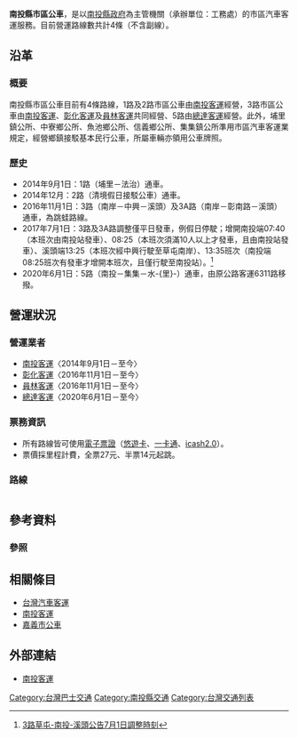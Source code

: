 {{NoteTA
|G1=Transport
}}
{{台灣市區公車
|locale={{ROC}}[[臺灣省|臺灣省]][[南投縣|南投縣]]
|manager=南投縣政府行政處
|began_operation=2014年
|fare=里程計費
|operator=[[南投客運|南投客運]]、[[彰化客運|彰化客運]]<br>[[員林客運|員林客運]]、[[總達客運|總達客運]]
}}
'''南投縣市區公車'''，是以[[南投縣政府|南投縣政府]]為主管機關（承辦單位：工務處）的市區汽車客運服務。目前營運路線數共計4條（不含副線）。

== 沿革 ==
=== 概要 ===
南投縣市區公車目前有4條路線，1路及2路市區公車由[[南投客運|南投客運]]經營，3路市區公車由[[南投客運|南投客運]]、[[彰化客運|彰化客運]]及[[員林客運|員林客運]]共同經營、5路由[[總達客運|總達客運]]經營。此外，埔里鎮公所、中寮鄉公所、魚池鄉公所、信義鄉公所、集集鎮公所準用市區汽車客運業規定，經營鄉鎮接駁基本民行公車，所屬車輛亦領用公車牌照。

=== 歷史 ===
* 2014年9月1日：1路（埔里－法治）通車。
* 2014年12月：2路（清境假日接駁公車）通車。
* 2016年11月1日：3路（南岸－中興－溪頭）及3A路（南岸－彰南路－溪頭）通車，為跳蛙路線。
* 2017年7月1日：3路及3A路調整僅平日發車，例假日停駛；增開南投端07:40（本班次由南投站發車）、08:25（本班次須滿10人以上才發車，且由南投站發車）、溪頭端13:25（本班次經中興行駛至草屯南岸）、13:35班次（南投端08:25班次有發車才增開本班次，且僅行駛至南投站）。<ref>[http://www.changhuabus.com.tw/images/news/2017/1060623.jpg 3路草屯-南投-溪頭公告7月1日調整時刻]{{dead link|date=2018年2月 |bot=InternetArchiveBot |fix-attempted=yes }}</ref>
* 2020年6月1日：5路（南投－集集－水-{里}-）通車，由原公路客運6311路移撥。

== 營運狀況 ==
=== 營運業者 ===
* [[南投客運|南投客運]]〈2014年9月1日－至今〉
* [[彰化客運|彰化客運]]〈2016年11月1日－至今〉
* [[員林客運|員林客運]]〈2016年11月1日－至今〉
* [[總達客運|總達客運]]〈2020年6月1日－至今〉

=== 票務資訊 ===
*所有路線皆可使用[[台灣電子票證列表|電子票證]]（[[悠遊卡|悠遊卡]]、[[一卡通_(台灣)|一卡通]]、[[icash|icash2.0]]）。
*票價採里程計費，全票27元、半票14元起跳。

=== 路線 ===
{|class="wikitable" width="90%" align="center"
|-align=center bgcolor=#FFFFFF
|-
!路線編號
!營運區間
!經營業者
!經由
!備註
|-
|<font color=red>'''1'''</font>
|<center>[[埔里鎮|埔里總站]] ⇄ 法治<br/><small>Puli Main Station ⇄ Fazhi</small>
|[[南投客運|南投客運]]
|
|
*部分繞駛中正村
|-
|<font color=red>'''1區'''</font>
|<center>埔里轉運站 ⇄ [[國立暨南國際大學|暨南大學]]<br/><small>Puli Bus Station ⇄ National Chi Nan University</small>
|[[南投客運|南投客運]]
|
|
|-
|<font color=red>'''2'''</font>
|<center>清境農場國民賓館 ⇄ [[青青草原|青青草原]]<br/><small>Qingjing Guest House ⇄ Green Green Grassland</small>
|南投客運
|
|
*平日停駛
|-
|<font color=red>'''3'''</font>
|<center>[[草屯|草屯]] ⇄ [[中興新村|中興]] ⇄ [[溪頭|溪頭]]<br/><small>Caotun ⇄ Zhongxing New Village ⇄ Chitou</small>
|南投客運<br>[[員林客運|員林客運]]<br>[[彰化客運|彰化客運]]
|中興新村
|
*南投縣市公車第一條公車共營路線
*跳蛙公車，非逐站停靠
|-
|<font color=red>'''3A'''</font>
|<center>草屯 ⇄ 彰南路 ⇄ 溪頭<br/><small>Caotun ⇄ Changnang Road ⇄ Chitou</small>
|南投客運<br>員林客運<br>彰化客運
|南崗、彰南路
|
*南投縣市公車第一條公車共營路線
*跳蛙公車，非逐站停靠。
|-
|<font color=red>'''5'''</font>
|<center>南投高中 ⇄ 水里商工<br/><small>National Nantou Senior High School ⇄ <br/>National Shui-Li Vocational High School of Commerce and Industry</small>
|[[總達客運|總達客運]]
|濁水、集集
|
*原公路客運6311移撥。
|-
|}

== 參考資料 ==
=== 參照 ===
{{reflist|2}}

== 相關條目 ==
* [[台灣汽車客運|台灣汽車客運]]
* [[南投客運|南投客運]]
* [[嘉義市公車|嘉義市公車]]

== 外部連結 ==
* [http://www.ntbus.com.tw/index.html 南投客運] {{Wayback|url=http://www.ntbus.com.tw/index.html |date=20200805223421 }}

{{台灣市區公車列表}}
{{一卡通}}
{{悠遊卡}}
{{icash}}
[[Category:台灣巴士交通|Category:台灣巴士交通]]
[[Category:南投縣交通|Category:南投縣交通]]
[[Category:台灣交通列表|Category:台灣交通列表]]
